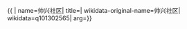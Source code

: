 {{ {{{1|PRC admin/showdata}}}|
name=帅兴社区|
title=|
wikidata-original-name=帅兴社区|
wikidata=q101302565|
arg={{{arg|}}}}}